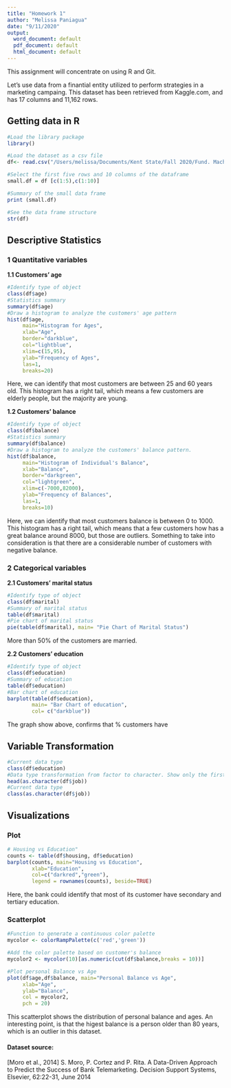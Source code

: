```yaml
---
title: "Homework 1"
author: "Melissa Paniagua"
date: "9/11/2020"
output:
  word_document: default
  pdf_document: default
  html_document: default
---
```


This assignment will concentrate on using R and Git.

Let's use data from a finantial entity utilized to perform strategies in a marketing campaing. This dataset has been retrieved from Kaggle.com, and has 17 columns and 11,162 rows.

## Getting data in R

```r

#Load the library package
library()

#Load the dataset as a csv file
df<- read.csv("/Users/melissa/Documents/Kent State/Fall 2020/Fund. Machine Learning/datasets-4471-6849-bank.csv")

#Select the first five rows and 10 columns of the dataframe
small.df = df [c(1:5),c(1:10)]

#Summary of the small data frame
print (small.df)

#See the data frame structure
str(df)
```


## Descriptive Statistics

### 1 Quantitative variables ###

**1.1 Customers' age**

```r
#Identify type of object
class(df$age)
#Statistics summary
summary(df$age)
#Draw a histogram to analyze the customers' age pattern
hist(df$age, 
     main="Histogram for Ages", 
     xlab="Age", 
     border="darkblue", 
     col="lightblue",
     xlim=c(15,95),
     ylab="Frequency of Ages",
     las=1, 
     breaks=20)
```

Here, we can identify that most customers are between 25 and 60 years old. This histogram has a right tail, which means a few customers are elderly people, but the majority are young.

**1.2 Customers' balance**

```r
#Identify type of object
class(df$balance)
#Statistics summary
summary(df$balance)
#Draw a histogram to analyze the customers' balance pattern.
hist(df$balance, 
     main="Histogram of Individual's Balance", 
     xlab="Balance", 
     border="darkgreen", 
     col="lightgreen",
     xlim=c(-7000,82000),
     ylab="Frequency of Balances",
     las=1, 
     breaks=10)
```

Here, we can identify that most customers balance is between 0 to 1000. This histogram has a right tail, which means that a few customers how has a great balance around 8000, but those are outliers. Something to take into consideration is that there are a considerable number of customers with negative balance.

### 2 Categorical variables

**2.1 Customers' marital status**
```r
#Identify type of object
class(df$marital)
#Summary of marital status
table(df$marital)
#Pie chart of marital status
pie(table(df$marital), main= "Pie Chart of Marital Status")

```

More than 50% of the customers are married.

**2.2 Customers' education**
```r
#Identify type of object
class(df$education)
#Summary of education
table(df$education)
#Bar chart of education
barplot(table(df$education),
        main= "Bar Chart of education",
        col= c("darkblue"))
```

The graph show above, confirms that % customers have 

## Variable Transformation
```r
#Current data type
class(df$education)
#Data type transformation from factor to character. Show only the first 6 rows.
head(as.character(df$job))
#Current data type
class(as.character(df$job))
```


## Visualizations

### Plot
```r
# Housing vs Education"
counts <- table(df$housing, df$education)
barplot(counts, main="Housing vs Education",
        xlab="Education", 
        col=c("darkred","green"),
        legend = rownames(counts), beside=TRUE)
```

Here, the bank could identify that most of its customer have secondary and tertiary education.

### Scatterplot
```r
#Function to generate a continuous color palette
mycolor <- colorRampPalette(c('red','green'))

#Add the color palette based on customer's balance
mycolor2 <- mycolor(10)[as.numeric(cut(df$balance,breaks = 10))]

#Plot personal Balance vs Age
plot(df$age,df$balance, main="Personal Balance vs Age", 
     xlab="Age", 
     ylab="Balance", 
     col = mycolor2,
     pch = 20)
```

This scatterplot shows the distribution of personal balance and ages. An interesting point, is that the higest balance is a person older than 80 years, which is an outlier in this dataset.



#### Dataset source:
[Moro et al., 2014] S. Moro, P. Cortez and P. Rita. A Data-Driven Approach to Predict the Success of Bank Telemarketing. Decision Support Systems, Elsevier, 62:22-31, June 2014

